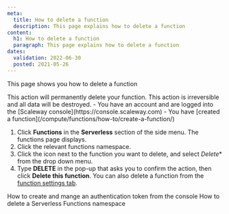 ```yaml
---
meta:
  title: How to delete a function
  description: This page explains how to delete a function
content:
  h1: How to delete a function
  paragraph: This page explains how to delete a function
dates:
  validation: 2022-06-30
  posted: 2021-05-26
---
```


This page shows you how to delete a function

<Macro id="iam-requirements" />

<Message type="important">
  This action will permanently delete your function. This action is irreversible and all data will be destroyed.
</Message>

<Message type="requirement">
  - You have an account and are logged into the [Scaleway console](https://console.scaleway.com)
  - You have [created a function](/compute/functions/how-to/create-a-function/)
</Message>

1. Click **Functions** in the **Serverless** section of the side menu. The functions page displays.
2. Click the relevant functions namespace.
2. Click the <Icon name="more" /> icon next to the function you want to delete, and select *Delete** from the drop down menu. 
3. Type **DELETE** in the pop-up that asks you to confirm the action, then click **Delete this function**.
    <Message type="tip">
      You can also delete a function from the [function settings tab](/compute/functions/how-to/modify-function-privacy/).
    </Message>


<Navigation>
  <PreviousButton to="/compute/functions/how-to/create-auth-token-from-console/">How to create and mange an authentication token from the console</PreviousButton>
  <NextButton to="/compute/functions/how-to/delete-a-functions-namespace/">How to delete a Serverless Functions namespace</NextButton>
</Navigation>
